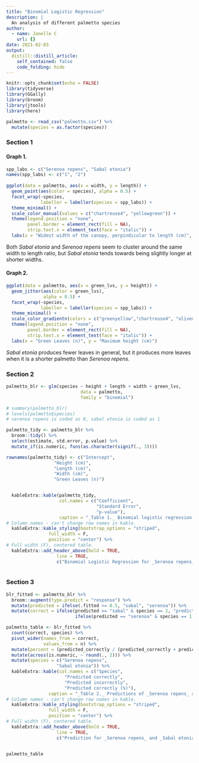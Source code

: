 ```yaml
---
title: "Binomial Logistic Regression"
description: |
  An analysis of different palmetto species
author:
  - name: Janelle C
    url: {}
date: 2021-02-03
output:
  distill::distill_article:
    self_contained: false
    code_folding: hide
---
```



```r
knitr::opts_chunk$set(echo = FALSE)
library(tidyverse)
library(GGally)
library(broom)
library(jtools)
library(here)
```

```r

palmetto <- read_csv("palmetto.csv") %>% 
  mutate(species = as.factor(species))

```



### Section 1

#### Graph 1.

```r

spp_labs <- c("Serenoa repens", "Sabal etonia")
names(spp_labs) <- c("1", "2")
  
ggplot(data = palmetto, aes(x = width, y = length)) +
  geom_point(aes(color = species), alpha = 0.5) +
  facet_wrap(~species,
             labeller = labeller(species = spp_labs)) +
  theme_minimal() + 
  scale_color_manual(values = c("chartreuse4", "yellowgreen")) +
  theme(legend.position = "none",
        panel.border = element_rect(fill = NA),
        strip.text.x = element_text(face = "italic")) +
  labs(x = "Widest width of the canopy, perpindicular to length (cm)", y = "Widest length of the canopy (cm)")

```


Both *Sabal etonia* and *Serenoa repens* seem to  cluster around the same width to length ratio, but *Sabal etonia* tends towards being slightly longer at shorter widths.

#### Graph 2.

```r

ggplot(data = palmetto, aes(x = green_lvs, y = height)) +
  geom_jitter(aes(color = green_lvs),
              alpha = 0.5) +
  facet_wrap(~species,
             labeller = labeller(species = spp_labs)) +
  theme_minimal() + 
  scale_color_gradientn(colors = c("greenyellow","chartreuse4", "olivedrab4")) +
  theme(legend.position = "none",
        panel.border = element_rect(fill = NA),
        strip.text.x = element_text(face = "italic")) +
  labs(x = "Green Leaves (n)", y = "Maximum height (cm)")

```
*Sabal etonia* produces fewer leaves in general, but it produces more leaves when it is a shorter palmetto than *Serenoa repens*.

### Section 2
```r
palmetto_blr <- glm(species ~ height + length + width + green_lvs,
                            data = palmetto, 
                            family = "binomial") 

# summary(palmetto_blr)
# levels(palmetto$species)
# serenoa repens is coded as 0, sabal etonia is coded as 1

palmetto_tidy <- palmetto_blr %>% 
  broom::tidy() %>% 
  select(estimate, std.error, p.value) %>%
  mutate_if(is.numeric, funs(as.character(signif(., 3))))

rownames(palmetto_tidy) <- c("Intercept",
                  "Height (cm)",
                  "Length (cm)",
                  "Width (cm)",
                  "Green Leaves (n)")


  kableExtra::kable(palmetto_tidy,
                    col.names = c("Coefficient",
                                  "Standard Error",
                                  "p-value"),
                    caption = "_Table 1._ Binomial logistic regression of _serenoa repens_ and *sabal etonia* in which _sabal etonia_ is the reference level.") %>%
# Column names - can't change row names in kable.
  kableExtra::kable_styling(bootstrap_options = "striped",
                full_width = F,
                position = "center") %>%
# Full width (F), centered table.
  kableExtra::add_header_above(bold = TRUE,
                   line = TRUE,
                   c("Binomial Logistic Regression for _Serenoa repens_ and _Sabal etonia_" = 4))



```


### Section 3


```r

blr_fitted <- palmetto_blr %>% 
  broom::augment(type.predict = "response") %>% 
  mutate(predicted = ifelse(.fitted >= 0.5, "sabal", "serenoa")) %>% 
  mutate(correct = ifelse(predicted == "sabal" & species == 2, "predicted_correctly",
                          ifelse(predicted == "serenoa" & species == 1, "predicted_correctly", "predicted_incorrectly"))) 

palmetto_table <- blr_fitted %>% 
  count(correct, species) %>% 
  pivot_wider(names_from = correct, 
              values_from = n) %>% 
  mutate(percent = (predicted_correctly / (predicted_correctly + predicted_incorrectly)) * 100) %>% 
  mutate(across(is.numeric, ~ round(., 2))) %>% 
  mutate(species = c("Serenoa repens",
                   "Sabal etonia")) %>%
  kableExtra::kable(col.names = c("Species",
                      "Predicted correctly",
                      "Predicted incorrectly",
                      "Predicted correctly (%)"),
                caption = "_Table 2._ Predictions of _Serenoa repens_ and _Sabal etonia_ using bionomial logistic regression. Percent predicted correctly is the percentage of observations that the model correctly classified as the species that was observed") %>%
# Column names - can't change row names in kable.
  kableExtra::kable_styling(bootstrap_options = "striped",
                full_width = F,
                position = "center") %>%
# Full width (F), centered table.
  kableExtra::add_header_above(bold = TRUE,
                   line = TRUE,
                   c("Prediction for _Serenoa repens_ and _Sabal etonia_ using binomial logistic regression" = 4))


palmetto_table
  

```

